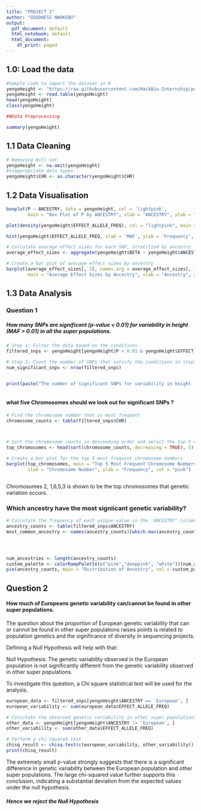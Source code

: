 ---
title: "PROJECT 2"
author: "GOODNESS NWOKEBU"
output:
  pdf_document: default
  html_notebook: default
  html_document:
    df_print: paged
---

## 1.0: Load the data
```{r}
#Sample code to import the dataset in R
yengoHeight <- "https://raw.githubusercontent.com/HackBio-Internship/public_datasets/main/R/datasets/Contests/humanGeneticVariationsSamples.tsv"
yengoHeight <- read.table(yengoHeight)
head(yengoHeight)
class(yengoHeight)

```




```{r}

##Data Preprocessing

summary(yengoHeight)

```

## 1.1 Data Cleaning

```{r}
# Removing Null set
yengoHeight <- na.omit(yengoHeight)
#inappropriate data types
yengoHeight$CHR <- as.character(yengoHeight$CHR)

```



## 1.2 Data Visualisation

```{r}
boxplot(P ~ ANCESTRY, data = yengoHeight, col = 'lightpink', 
        main = "Box Plot of P by ANCESTRY", xlab = "ANCESTRY", ylab = "P")
```
```{r}
plot(density(yengoHeight$EFFECT_ALLELE_FREQ), col = "lightpink", main = "Density Plot of EFFECT_ALLELE_FREQ", xlab = "EFFECT_ALLELE_FREQ")
```
```{r}
hist(yengoHeight$EFFECT_ALLELE_FREQ, xlab = 'MAF', ylab = 'Frequency', col = 'lightpink', main = "Histogram of EFFECT_ALLELE_FREQ")
```




```{r}

# Calculate average effect sizes for each SNP, stratified by ancestry
average_effect_sizes <- aggregate(yengoHeight$BETA ~ yengoHeight$ANCESTRY, FUN = mean)

# Create a bar plot of average effect sizes by ancestry
barplot(average_effect_sizes[, 2], names.arg = average_effect_sizes[, 1], col = "pink", 
        main = "Average Effect Sizes by Ancestry", xlab = "Ancestry", ylab = "Average Effect Size")


```
## 1.3 Data Analysis

### Question 1
##### How many SNPs are significant (p-value < 0.01) for variability in height (MAF > 0.01) in all the super populations.

```{r}
# Step 1: Filter the data based on the conditions
filtered_snps <- yengoHeight[yengoHeight$P < 0.01 & yengoHeight$EFFECT_ALLELE_FREQ > 0.01, ]

# Step 2: Count the number of SNPs that satisfy the conditions in step1 
num_significant_snps <- nrow(filtered_snps)


print(paste("The number of significant SNPs for variability in height (P-value < 0.01 and MAF > 0.01) in all super populations is:", num_significant_snps))



```

#### what  five Chromosomes should we look out for significant SNPs ?
```{r}
# Find the chromosome number that is most frequent
chromosome_counts <- table(filtered_snps$CHR)



# Sort the chromosome counts in descending order and select the top 5 values
top_chromosomes <- head(sort(chromosome_counts, decreasing = TRUE), 5)

# Create a bar plot for the top 5 most frequent chromosome numbers
barplot(top_chromosomes, main = "Top 5 Most Frequent Chromosome Numbers",
        xlab = "Chromosome Number", ylab = "Frequency", col = "pink")



```
Chromosomes 2, 1,6,5,3 is shown to be the top chromosomes that genetic variation occurs.

### Which ancestry have the most signiicant genetic variability?

```{r}
# Calculate the frequency of each unique value in the 'ANCESTRY' column
ancestry_counts <- table(filtered_snps$ANCESTRY)
most_common_ancestry <- names(ancestry_counts)[which.max(ancestry_counts)]




num_ancestries <- length(ancestry_counts)
custom_palette <- colorRampPalette(c("pink","deeppink", "white"))(num_ancestries)
pie(ancestry_counts, main = "Distribution of Ancestry", col = custom_palette, labels = names(ancestry_counts), cex = 0.8)

```
## Question 2
#### How much of Europeans genetic variability can/cannot be found in other super populations. 

The question about the proportion of European genetic variability that can or cannot be found in other super populations raises points is related to population genetics and the significance of diversity in sequencing projects.

Defining a Null Hypothesis will help with that:

Null Hypothesis: The genetic variability observed in the European population is not significantly different from the genetic variability observed in other super populations.

To investigate this question, a Chi square statistical test will be used for the analysis. 

```{r}
european_data <- filtered_snps[yengoHeight$ANCESTRY == 'European', ]
european_variability <- sum(european_data$EFFECT_ALLELE_FREQ)

# Calculate the observed genetic variability in other super populations
other_data <- yengoHeight[yengoHeight$ANCESTRY != 'European', ]
other_variability <- sum(other_data$EFFECT_ALLELE_FREQ)

# Perform a chi-squared test
chisq_result <- chisq.test(c(european_variability, other_variability))
print(chisq_result)
```
The extremely small p-value strongly suggests that there is a significant difference in genetic variability between the European population and other super populations. The large chi-squared value further supports this conclusion, indicating a substantial deviation from the expected values under the null hypothesis.

##### Hence we reject the Null Hypothesis

